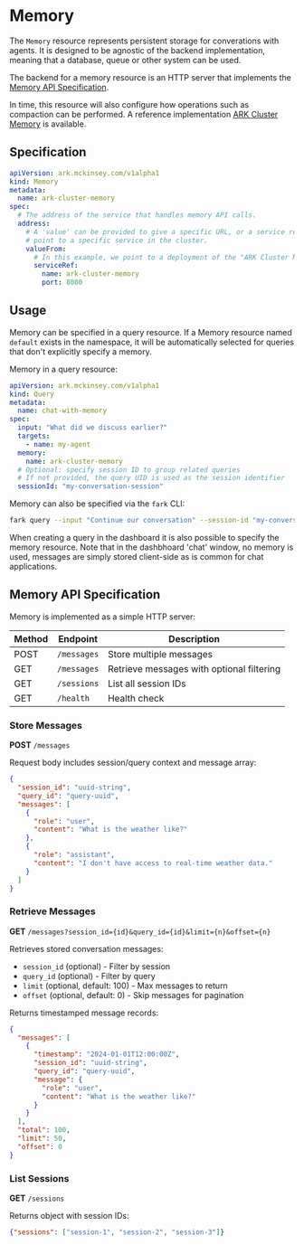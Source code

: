 # Memory

The `Memory` resource represents persistent storage for converations with agents. It is designed to be agnostic of the backend implementation, meaning that a database, queue or other system can be used.

The backend for a memory resource is an HTTP server that implements the [Memory API Specification](#memory-api-specification).

In time, this resource will also configure how operations such as compaction can be performed. A reference implementation [ARK Cluster Memory](#ark-cluster-memory) is available.

## Specification

```yaml
apiVersion: ark.mckinsey.com/v1alpha1
kind: Memory
metadata:
  name: ark-cluster-memory
spec:
  # The address of the service that handles memory API calls.
  address:
    # A 'value' can be provided to give a specific URL, or a service ref to
    # point to a specific service in the cluster.
    valueFrom:
      # In this example, we point to a deployment of the "ARK Cluster Memory".
      serviceRef:
        name: ark-cluster-memory
        port: 8080
```

## Usage

Memory can be specified in a query resource. If a Memory resource named `default` exists in the namespace, it will be automatically selected for queries that don't explicitly specify a memory.

Memory in a query resource:

```yaml
apiVersion: ark.mckinsey.com/v1alpha1
kind: Query
metadata:
  name: chat-with-memory
spec:
  input: "What did we discuss earlier?"
  targets:
    - name: my-agent
  memory:
    name: ark-cluster-memory
  # Optional: specify session ID to group related queries
  # If not provided, the query UID is used as the session identifier
  sessionId: "my-conversation-session"
```

Memory can also be specified via the `fark` CLI:

```bash
fark query --input "Continue our conversation" --session-id "my-conversation-session" my-agent
```

When creating a query in the dashboard it is also possible to specify the memory resource. Note that in the dashbhoard 'chat' window, no memory is used, messages are simply stored client-side as is common for chat applications.

## Memory API Specification

Memory is implemented as a simple HTTP server:

| Method | Endpoint | Description |
|--------|----------|-------------|
| POST | `/messages` | Store multiple messages |
| GET | `/messages` | Retrieve messages with optional filtering |
| GET | `/sessions` | List all session IDs |
| GET | `/health` | Health check |

### Store Messages

**POST** `/messages`

Request body includes session/query context and message array:

```json
{
  "session_id": "uuid-string",
  "query_id": "query-uuid", 
  "messages": [
    {
      "role": "user",
      "content": "What is the weather like?"
    },
    {
      "role": "assistant", 
      "content": "I don't have access to real-time weather data."
    }
  ]
}
```

### Retrieve Messages

**GET** `/messages?session_id={id}&query_id={id}&limit={n}&offset={n}`

Retrieves stored conversation messages:
- `session_id` (optional) - Filter by session
- `query_id` (optional) - Filter by query
- `limit` (optional, default: 100) - Max messages to return
- `offset` (optional, default: 0) - Skip messages for pagination

Returns timestamped message records:

```json
{
  "messages": [
    {
      "timestamp": "2024-01-01T12:00:00Z",
      "session_id": "uuid-string",
      "query_id": "query-uuid",
      "message": {
        "role": "user",
        "content": "What is the weather like?"
      }
    }
  ],
  "total": 100,
  "limit": 50,
  "offset": 0
}
```

### List Sessions

**GET** `/sessions`

Returns object with session IDs:

```json
{"sessions": ["session-1", "session-2", "session-3"]}
```
